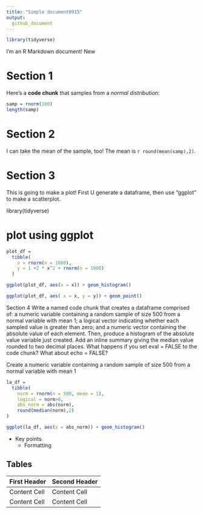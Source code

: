 ```yaml
---
title: "Simple document0915"
output:   
  github_document
---
```


```r
library(tidyverse)
```

I'm an R Markdown document! New

# Section 1

Here's a **code chunk** that samples from 
a _normal distribution_:

```r
samp = rnorm(100)
length(samp)
```

# Section 2

I can take the mean of the sample, too!
The mean is `r round(mean(samp),2)`.

# Section 3

This is going to make a plot! First U generate a dataframe, then use "ggplot" to make a scatterplot.

library(tidyverse)

# plot using ggplot 

```r
plot_df = 
  tibble(
    x = rnorm(n = 1000),
    y = 1 +2 * x^2 + rnorm(n = 1000)
  )

ggplot(plot_df, aes(x = x)) + geom_histogram()

ggplot(plot_df, aes( x = x, y = y)) + geom_point()
```


Section 4
Write a named code chunk that creates a dataframe comprised of: a numeric variable containing a random sample of size 500 from a normal variable with mean 1; a logical vector indicating whether each sampled value is greater than zero; and a numeric vector containing the absolute value of each element. Then, produce a histogram of the absolute value variable just created. Add an inline summary giving the median value rounded to two decimal places. What happens if you set eval = FALSE to the code chunk? What about echo = FALSE?

Create a numeric variable containing a random sample of size 500 from a normal variable with mean 1
```r
la_df = 
  tibble(
    norm = rnorm(n = 500, mean = 1),
    logical = norm>0,
    abs_norm = abs(norm),
    round(median(norm),2)
)

ggplot(la_df, aes(x = abs_norm)) + geom_histogram()
```


* Key points
  * Formatting

Tables 
------------------------------------------------------------

First Header  | Second Header
------------- | -------------
Content Cell  | Content Cell
Content Cell  | Content Cell


```r

```














